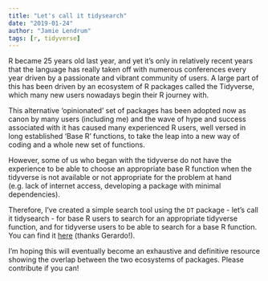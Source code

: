 ```yaml
---
title: "Let's call it tidysearch"
date: "2019-01-24"
author: "Jamie Lendrum"
tags: [r, tidyverse]
---
```


R became 25 years old last year, and yet it's only in relatively recent years that the language has really taken off with numerous conferences every year driven by a passionate and vibrant community of users. A large part of this has been driven by an ecosystem of R packages called the Tidyverse, which many new users nowadays begin their R journey with.

This alternative 'opinionated' set of packages has been adopted now as canon by many users (including me) and the wave of hype and success associated with it has caused many experienced R users, well versed in long established 'Base R' functions, to take the leap into a new way of coding and a whole new set of functions.

However, some of us who began with the tidyverse do not have the experience to be able to choose an appropriate base R function when the tidyverse is not available or not appropriate for the problem at hand (e.g. lack of internet access, developing a package with minimal dependencies).

Therefore, I've created a simple search tool using the `DT` package - let's call it tidysearch - for base R users to search for an appropriate tidyverse function, and for tidyverse users to be able to search for a base R function. You can find it [here](https://r-house.netlify.com/page/base-r-tidyverse-functions/) (thanks Gerardo!).

I'm hoping this will eventually become an exhaustive and definitive resource showing the overlap between the two ecosystems of packages. Please contribute if you can!